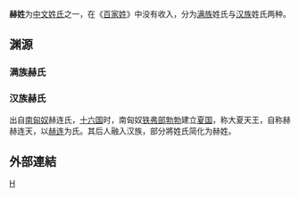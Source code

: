 {{unreferenced|time=2019-02-08T10:09:52+00:00}}
'''赫姓'''为[[中文姓氏|中文姓氏]]之一，在《[[百家姓|百家姓]]》中没有收入，分为[[满族|满族]]姓氏与[[汉族|汉族]]姓氏两种。

== 渊源 ==
=== 满族赫氏 ===
{{Main article|赫舍里氏}}

=== 汉族赫氏 ===
出自[[南匈奴|南匈奴]]赫连氏，[[十六国|十六国]]时，南匈奴[[铁弗部|铁弗部]][[赫连勃勃|勃勃]]建立[[夏_(十六国)|夏国]]，称大夏天王，自称赫赫连天，以[[赫连|赫连]]为氏。其后人融入汉族，部分將姓氏简化为赫姓。

==外部連結==
{{Wikisource further reading}}

{{姓氏小作品}}
[[Category:漢姓|H]]